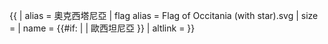 {{ {{{1<noinclude>|country showdata</noinclude>}}}
| alias = 奧克西塔尼亞
| flag alias = Flag of Occitania (with star).svg
| size = {{{size|}}}
| name = {{#if: {{{name|}}} | {{{name|}}} | 歐西坦尼亞 }}
| altlink = {{{altlink|}}}
}}